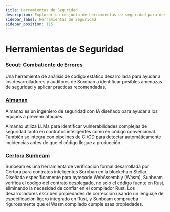 ```yaml
---
title: Herramientas de Seguridad
description: Explorar un conjunto de herramientas de seguridad para desarrolladores de Stellar.
sidebar_label: Herramientas de Seguridad
sidebar_position: 115
---
```


# Herramientas de Seguridad

### [Scout: Combatiente de Errores](https://www.coinfabrik.com/products/scout/)

Una herramienta de análisis de código estático desarrollada para ayudar a los desarrolladores y auditores de Soroban a identificar posibles amenazas de seguridad y aplicar prácticas recomendadas.

### [Almanax](https://www.almanax.ai/)

Almanax es un ingeniero de seguridad con IA diseñado para ayudar a los equipos a prevenir ataques.

Almanax utiliza LLMs para identificar vulnerabilidades complejas de seguridad tanto en contratos inteligentes como en código convencional. También se integra con pipelines de CI/CD para detectar automáticamente incidencias antes de que el código llegue a producción.

### [Certora Sunbeam](https://docs.certora.com/en/latest/docs/sunbeam/index.html)

Sunbeam es una herramienta de verificación formal desarrollada por Certora para contratos inteligentes Soroban en la blockchain Stellar. Diseñada específicamente para bytecode WebAssembly (Wasm), Sunbeam verifica el código del contrato desplegado, no solo el código fuente en Rust, eliminando la necesidad de confiar en el compilador Rust. Los desarrolladores escriben propiedades de corrección usando un lenguaje de especificación ligero integrado en Rust, y Sunbeam comprueba rigurosamente que el Wasm compilado cumple esas propiedades.
